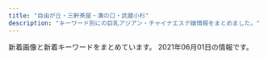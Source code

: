 ```yaml
---
title: "自由が丘・三軒茶屋・溝の口・武蔵小杉"
description: "キーワード別にの巨乳アジアン・チャイナエステ嬢情報をまとめました。"
---
```


新着画像と新着キーワードをまとめています。
2021年06月01日の情報です。

<DmmAffiliateIns />
<KeywordTable
  shops={
    [
    {
        "station": "\u90fd\u7acb\u5927\u5b66\u99c5",
        "img_links": [
            "http://www.mikaeribijin.esturl.com/files/001-02.jpg",
            "http://www.mikaeribijin.esturl.com/images/girl-z1.jpg",
            "http://www.mikaeribijin.esturl.com/files/002.jpg",
            "http://www.mikaeribijin.esturl.com/files/001.jpg",
            "http://www.mikaeribijin.esturl.com/images/shop/shop04.jpg",
            "http://www.mikaeribijin.esturl.com/images/shop/shop01.jpg",
            "http://www.mikaeribijin.esturl.com/files/004.jpg",
            "http://www.mikaeribijin.esturl.com/images/shop/shop03.jpg",
            "http://www.mikaeribijin.esturl.com/images/link_line.png",
            "http://www.mikaeribijin.esturl.com/images/information.png",
            "http://www.mikaeribijin.esturl.com/images/line-yoyaku.jpg",
            "http://www.mikaeribijin.esturl.com/files/003-02.jpg",
            "http://www.mikaeribijin.esturl.com/images/bj3.png",
            "http://www.mikaeribijin.esturl.com/files/004-02.jpg",
            "http://www.mikaeribijin.esturl.com/files/003.jpg",
            "http://www.mikaeribijin.esturl.com/files/002-02.jpg",
            "http://www.mikaeribijin.esturl.com/images/top.png",
            "http://www.mikaeribijin.esturl.com/images/shop/shop02.jpg",
            "http://www.mikaeribijin.esturl.com/images/mobile.png",
            "http://www.mikaeribijin.esturl.com/images/line.jpg",
            "http://www.mikaeribijin.esturl.com/images/top_sche.png",
            "http://www.mikaeribijin.esturl.com/images/staff_line.png",
            "http://www.mikaeribijin.esturl.com/images/girl-z2.jpg"
        ],
        "keywords": {
            "88": 2,
            "C": 1,
            "D": 3,
            "87": 2
        },
        "url": "http://www.mikaeribijin.esturl.com/",
        "name": "\u898b\u8fd4\u308a\u7f8e\u4eba"
    },
    {
        "url": "http://aosora.work/",
        "station": "\u4e09\u8ed2\u8336\u5c4b\u99c5\u5357\u53e3",
        "img_links": [
            "http://aosora.work/images/4.jpg",
            "http://aosora.work/img/karen1.jpg",
            "http://aosora.work/img/hina1.jpg",
            "http://aosora.work/images/sys2.jpg",
            "http://aosora.work/staff/hina.jpg",
            "http://aosora.work/images/s2.jpg",
            "http://aosora.work/images/mobile.png",
            "http://aosora.work/img/sora1.jpg",
            "http://aosora.work/img/ayumi1.jpg",
            "http://aosora.work/staff/risa.jpg",
            "http://aosora.work/staff/yu.jpg",
            "http://aosora.work/images/int2.png",
            "http://aosora.work/images/s1.png",
            "http://aosora.work/img/risa1.jpg",
            "http://aosora.work/images/sys1.jpg",
            "http://aosora.work/images/s1.jpg",
            "http://aosora.work/staff/momo.jpg",
            "http://aosora.work/images/staff_t.png",
            "http://aosora.work/img/hina2.jpg",
            "http://aosora.work/images/2.jpg",
            "http://aosora.work/img/miya1.jpg",
            "http://aosora.work/img/yu2.jpg",
            "http://aosora.work/img/yu1.jpg",
            "http://aosora.work/images/5.jpg",
            "http://aosora.work/img/momo1.jpg",
            "http://aosora.work/staff/miya.jpg",
            "http://aosora.work/images/head.jpg",
            "http://aosora.work/images/int1.png",
            "http://aosora.work/staff/sora.jpg",
            "http://aosora.work/images/3.jpg",
            "http://aosora.work/images/1.jpg",
            "http://aosora.work/staff/karen.jpg",
            "http://aosora.work/images/interior_t.png",
            "http://aosora.work/images/8.jpg",
            "http://aosora.work/images/7.jpg",
            "http://aosora.work/img/momo2.jpg",
            "http://aosora.work/img/karen2.jpg",
            "http://aosora.work/images/sys3.png",
            "http://aosora.work/img/sora2.jpg",
            "http://aosora.work/images/news.png",
            "http://aosora.work/staff/ayumi.jpg",
            "http://aosora.work/images/6.jpg"
        ],
        "name": "\u9752\u7a7a",
        "keywords": {}
    },
    {
        "station": "\u5927\u5ca1\u5c71\u99c5",
        "img_links": [
            "http://www.miyuki.es-relax.info/images/yoyaku.png",
            "http://www.miyuki.es-relax.info/gals/yuki1.jpg",
            "http://www.miyuki.es-relax.info/images/sp03.jpg",
            "http://www.miyuki.es-relax.info/images/info3.jpg",
            "http://www.miyuki.es-relax.info/images/info4.jpg",
            "http://www.miyuki.es-relax.info/images/sp02.jpg",
            "http://www.miyuki.es-relax.info/images/kp01.jpg",
            "http://www.miyuki.es-relax.info/images/info2.jpg",
            "http://www.miyuki.es-relax.info/gals/yuri1.jpg",
            "http://www.miyuki.es-relax.info/images/sp01.jpg",
            "http://www.miyuki.es-relax.info/images/info1.jpg",
            "http://www.miyuki.es-relax.info/gals/nana1.jpg"
        ],
        "keywords": {},
        "name": "\u30de\u30c3\u30b5\u30fc\u30b8\u306e\u66d9",
        "url": "http://www.miyuki.es-relax.info/"
    },
    {
        "img_links": [
            "http://www.es-flower.link/images/interior_t.jpg",
            "http://www.es-flower.link/images/head.jpg",
            "http://www.es-flower.link/sp/img/arisa1.jpg",
            "http://www.es-flower.link/img/koyuki1.jpg",
            "http://www.es-flower.link/sp/images/news.jpg",
            "http://www.es-flower.link/img/huyumi1.jpg",
            "http://www.es-flower.link/images/int1.png",
            "http://www.es-flower.link/images/ta.jpg",
            "http://www.es-flower.link/sp/images/2.jpg",
            "http://www.es-flower.link/sp/menu/top.jpg",
            "http://www.es-flower.link/img/arisa1.jpg",
            "http://www.es-flower.link/images/rec1.png",
            "http://www.es-flower.link/sp/img/yume1.jpg",
            "http://www.es-flower.link/images/4.jpg",
            "http://www.es-flower.link/images/news.jpg",
            "http://www.es-flower.link/sp/images/top.jpg",
            "http://www.es-flower.link/sp/img/mizuki1.jpg",
            "http://www.es-flower.link/sp/images/int1.jpg",
            "http://www.es-flower.link/sp/img/yuyu1.jpg",
            "http://www.es-flower.link/sp/images/ac1.jpg",
            "http://www.es-flower.link/sp/images/1.jpg",
            "http://www.es-flower.link/sp/menu/staff.jpg",
            "http://www.es-flower.link/images/rec2.jpg",
            "http://www.es-flower.link/sp/img/koyuki1.jpg",
            "http://www.es-flower.link/sp/images/rec1.jpg",
            "http://www.es-flower.link/sp/images/tel.jpg",
            "http://www.es-flower.link/sp/images/sys1.jpg",
            "http://www.es-flower.link/sp/images/pc.jpg",
            "http://www.es-flower.link/img/mizuki1.jpg",
            "http://www.es-flower.link/sp/images/sisu_t.jpg",
            "http://www.es-flower.link/img/yuyu1.jpg",
            "http://www.es-flower.link/sp/images/7.jpg",
            "http://www.es-flower.link/sp/images/time.jpg",
            "http://www.es-flower.link/sp/images/interior_t.jpg",
            "http://www.es-flower.link/sp/menu/interior.jpg",
            "http://www.es-flower.link/images/2.jpg",
            "http://www.es-flower.link/sp/img/nene1.jpg",
            "http://www.es-flower.link/images/sys.png",
            "http://www.es-flower.link/sp/images/4.jpg",
            "http://www.es-flower.link/images/staff_t.jpg",
            "http://www.es-flower.link/sp/images/rec3.jpg",
            "http://www.es-flower.link/images/7.jpg",
            "http://www.es-flower.link/sp/images/int2.jpg",
            "http://www.es-flower.link/sp/images/sys2.jpg",
            "http://www.es-flower.link/images/1.jpg",
            "http://www.es-flower.link/sp/images/newsb.png",
            "http://www.es-flower.link/sp/images/footer.jpg",
            "http://www.es-flower.link/images/sm.jpg",
            "http://www.es-flower.link/sp/images/3.jpg",
            "http://www.es-flower.link/img/nene1.jpg",
            "http://www.es-flower.link/sp/img/huyumi1.jpg",
            "http://www.es-flower.link/images/int2.png",
            "http://www.es-flower.link/sp/images/staff_t.jpg",
            "http://www.es-flower.link/sp/images/5.jpg",
            "http://www.es-flower.link/img/yume1.jpg",
            "http://www.es-flower.link/sp/images/sys3.jpg",
            "http://www.es-flower.link/sp/images/sisu.jpg",
            "http://www.es-flower.link/images/6.jpg",
            "http://www.es-flower.link/images/5.jpg",
            "http://www.es-flower.link/images/mobile.jpg",
            "http://www.es-flower.link/images/info.jpg",
            "http://www.es-flower.link/images/3.jpg",
            "http://www.es-flower.link/sp/images/head.png",
            "http://www.es-flower.link/sp/images/rec2.jpg",
            "http://www.es-flower.link/sp/images/6.jpg"
        ],
        "keywords": {},
        "url": "http://www.es-flower.link/",
        "name": "\u6625\u306e\u604b",
        "station": "\u81ea\u7531\u304c\u4e18\u99c5\u5317\u53e3"
    },
    {
        "name": "\u697d\u697d\u5c4b",
        "url": "http://ms-rlx.com/",
        "keywords": {
            "C": 14
        },
        "img_links": [
            "http://ms-rlx.com/staff/sachan/01mb.jpg",
            "http://ms-rlx.com/img/att.png",
            "http://ms-rlx.com/img/ttl_concept.png",
            "http://ms-rlx.com/img/ttl_rec.png",
            "http://ms-rlx.com/staff/momo/01mb.jpg",
            "http://ms-rlx.com/img/access/road03.jpg",
            "http://ms-rlx.com/img/ttl_tnew.png",
            "http://ms-rlx.com/staff/ringo/01.jpg",
            "http://ms-rlx.com/img/access/road01.jpg",
            "http://ms-rlx.com/staff/momo/01.jpg",
            "http://ms-rlx.com/staff/ruri/01mb.jpg",
            "http://ms-rlx.com/i/files/homeimg.jpg",
            "http://ms-rlx.com/staff/milk/01mb.jpg",
            "http://ms-rlx.com/staff/ruri/01.jpg",
            "http://ms-rlx.com/staff/ringo/01mb.jpg",
            "http://ms-rlx.com/img/ttl_mobile.png",
            "http://ms-rlx.com/img/msgbtn.png",
            "http://ms-rlx.com/staff/milk/01.jpg",
            "http://ms-rlx.com/img/access/road02.jpg",
            "http://ms-rlx.com/staff/sachan/01.jpg",
            "http://ms-rlx.com/img/ttl_staff.png",
            "http://ms-rlx.com/pic/head.png",
            "http://ms-rlx.com/img/youtube.jpg"
        ],
        "station": "\u81ea\u7531\u304c\u4e18\u99c5\u5357\u53e3"
    },
    {
        "station": "\u4e8c\u5b50\u7389\u5ddd\u99c5\u6771\u53e3",
        "img_links": [
            "https://ohbay.relaxjp.com/css/top0001.jpg",
            "https://ohbay.relaxjp.com/css/foot.jpg",
            "https://ohbay.relaxjp.com/css/osusume001.jpg",
            "https://ohbay.relaxjp.com/css/staff/staff02.jpg",
            "https://ohbay.relaxjp.com/css/staff/staff03.jpg",
            "https://ohbay.relaxjp.com/css/staff/staff04.jpg",
            "https://ohbay.relaxjp.com/css/staff/staff01.jpg",
            "https://ohbay.relaxjp.com/css/osusume02.jpg",
            "https://ohbay.relaxjp.com/css/top03.jpg",
            "https://ohbay.relaxjp.com/css/m-head.jpg",
            "https://ohbay.relaxjp.com/css/top02.jpg",
            "https://ohbay.relaxjp.com/images/call.png",
            "https://ohbay.relaxjp.com/css/osusume03.jpg"
        ],
        "name": "Oh Baby",
        "keywords": {},
        "url": "https://ohbay.relaxjp.com/"
    },
    {
        "img_links": [
            "http://ms-shinraku.com/pic/head.jpg",
            "http://ms-shinraku.com/staff/momoka/01.jpg",
            "http://ms-shinraku.com/staff/yuki/01.jpg",
            "http://ms-shinraku.com/staff/ran/01.jpg",
            "http://ms-shinraku.com/staff/kanako/01.jpg",
            "http://ms-shinraku.com/i/files/homeimg.jpg",
            "http://ms-shinraku.com/staff/mari/01.jpg",
            "http://ms-shinraku.com/img/foot.png",
            "http://ms-shinraku.com/pic/topimg1.jpg",
            "http://ms-shinraku.com/img/ttl_staff.png",
            "http://ms-shinraku.com/staff/ayumi/01.jpg",
            "http://ms-shinraku.com/pic/topimg2.jpg"
        ],
        "keywords": {
            "C": 2
        },
        "url": "http://ms-shinraku.com/",
        "station": "\u5b66\u82b8\u5927\u5b66\u99c5\u6771\u53e3",
        "name": "\u5fc3\u697d"
    },
    {
        "img_links": [
            "http://www.annex-jp.info/i/img/mayumi.jpg",
            "http://annex-jp.info/images/riri.jpg",
            "http://annex-jp.info/images/nana.jpg",
            "http://annex-jp.info/images/kp-info.jpg",
            "http://annex-jp.info/images/sayuri.jpg",
            "http://www.annex-jp.info/i/img/sayuri.jpg",
            "http://www.annex-jp.info/i/img/yoho.jpg",
            "http://www.annex-jp.info/i/img/nana.jpg",
            "http://annex-jp.info/images/info.png",
            "http://annex-jp.info/images/mayumi.jpg",
            "http://www.annex-jp.info/i/img/riri.jpg",
            "http://annex-jp.info/images/yoho.jpg",
            "http://annex-jp.info/images/mari.jpg",
            "http://www.annex-jp.info/i/img/mari.jpg"
        ],
        "station": "\u81ea\u7531\u304c\u4e18\u99c5\u5317\u53e3",
        "name": "\u305f\u3093\u307d\u307d",
        "url": "http://annex-jp.info/",
        "keywords": {}
    },
    {
        "name": "\u53f0\u6e7e\u30a8\u30b9\u30c6",
        "station": "\u4e09\u8ed2\u8336\u5c4b\u99c5\u5357\u53e3",
        "url": "http://www.esthe.esraku.com/",
        "img_links": [
            "http://www.esthe.esraku.com/images/slider-img002.jpg",
            "http://www.esthe.esraku.com/images/m6.jpg",
            "http://www.esthe.esraku.com/images/m3.jpg",
            "http://www.esthe.esraku.com/images/m4.jpg",
            "http://www.esthe.esraku.com/images/m1.jpg",
            "http://www.esthe.esraku.com/images/s_news.png",
            "http://www.esthe.esraku.com/images/slider-img001.jpg",
            "http://www.esthe.esraku.com/files/001.jpg",
            "http://www.esthe.esraku.com/images/s_pickup.png",
            "http://www.esthe.esraku.com/files/002.jpg",
            "http://www.esthe.esraku.com/files/005.jpg",
            "http://www.esthe.esraku.com/files/004.jpg",
            "http://www.esthe.esraku.com/files/003.jpg",
            "http://www.esthe.esraku.com/files/006.jpg",
            "http://www.esthe.esraku.com/images/m2.jpg",
            "http://www.esthe.esraku.com/images/s_message.png",
            "http://www.esthe.esraku.com/images/s_top_therapist.png"
        ],
        "keywords": {
            "85": 8,
            "87": 16,
            "88": 8,
            "D": 40,
            "86": 8,
            "E": 8,
            "91": 8
        }
    },
    {
        "keywords": {
            "D": 18,
            "85": 18,
            "C": 12
        },
        "img_links": [
            "http://tennshinonamida.xyz/uploads/210528/1-21052QKQ92U.jpg",
            "http://tennshinonamida.xyz/style/images/s_pickup.png",
            "http://tennshinonamida.xyz/style/images/s_ranking.png",
            "http://tennshinonamida.xyz/uploads/201002/1-201002135ZHP.jpg",
            "http://tennshinonamida.xyz/style/images/no1.png",
            "http://tennshinonamida.xyz/uploads/210528/1-21052QP024496.jpg",
            "http://tennshinonamida.xyz/style/images/line.png",
            "http://tennshinonamida.xyz/uploads/210531/1-2105311U2103W.jpg",
            "http://tennshinonamida.xyz/style/images/s_newface.png",
            "http://tennshinonamida.xyz/uploads/210531/1-2105311U2252S.jpg",
            "http://tennshinonamida.xyz/uploads/210531/1-2105311U2351U.jpg",
            "http://tennshinonamida.xyz/style/images/room2.jpg",
            "http://tennshinonamida.xyz/uploads/210528/1-21052QP223a5.jpg",
            "http://tennshinonamida.xyz/uploads/201012/1-201012124Qb48.jpg",
            "http://tennshinonamida.xyz/uploads/210528/1-21052QP113R4.jpg",
            "http://tennshinonamida.xyz/style/images/room1.jpg",
            "http://tennshinonamida.xyz/style/images/no2.png",
            "http://tennshinonamida.xyz/style/images/room3.jpg",
            "http://tennshinonamida.xyz/style/images/room4.jpg",
            "http://tennshinonamida.xyz/uploads/210528/1-21052QP143X6.jpg",
            "http://tennshinonamida.xyz/style/images/s_news.png",
            "http://tennshinonamida.xyz/style/images/s_staff.png"
        ],
        "name": "COCO\u30fb\u7652",
        "url": "http://tennshinonamida.xyz/",
        "station": "\u4e8c\u5b50\u7389\u5ddd\u99c5\u897f\u53e3"
    },
    {
        "img_links": [
            "http://www.brilliance.mesthe.com/images/shop/shop03.jpg",
            "http://www.brilliance.mesthe.com/images/service.png",
            "http://www.brilliance.mesthe.com/images/shop/shop04.jpg",
            "http://www.brilliance.mesthe.com/files/005-03.jpg",
            "http://www.brilliance.mesthe.com/images/shop/shop01.jpg",
            "http://www.brilliance.mesthe.com/images/pick.png",
            "http://www.brilliance.mesthe.com/images/infotiao1.jpg",
            "http://www.brilliance.mesthe.com/files/005-02.jpg",
            "http://www.brilliance.mesthe.com/files/003-02.jpg",
            "http://www.brilliance.mesthe.com/files/002-03.jpg",
            "http://www.brilliance.mesthe.com/images/s2.jpg",
            "http://www.brilliance.mesthe.com/files/004.jpg",
            "http://www.brilliance.mesthe.com/images/new3.png",
            "http://www.brilliance.mesthe.com/images/s3.jpg",
            "http://www.brilliance.mesthe.com/images/zi_massage.png",
            "http://www.brilliance.mesthe.com/files/002-02.jpg",
            "http://www.brilliance.mesthe.com/images/maga.jpg",
            "http://www.brilliance.mesthe.com/files/005.jpg",
            "http://www.brilliance.mesthe.com/files/003-03.jpg",
            "http://www.brilliance.mesthe.com/images/main_top.png",
            "http://www.brilliance.mesthe.com/images/xian.png",
            "http://www.brilliance.mesthe.com/images/new1.png",
            "http://www.brilliance.mesthe.com/images/s1.jpg",
            "http://www.brilliance.mesthe.com/images/shop/shop02.jpg",
            "http://www.brilliance.mesthe.com/images/tel.png",
            "http://www.brilliance.mesthe.com/files/003.jpg",
            "http://www.brilliance.mesthe.com/files/004-03.jpg",
            "http://www.brilliance.mesthe.com/images/main_bottom.png",
            "http://www.brilliance.mesthe.com/images/zi_staff.png",
            "http://www.brilliance.mesthe.com/files/001-03.jpg",
            "http://www.brilliance.mesthe.com/files/001-02.jpg",
            "http://www.brilliance.mesthe.com/files/001.jpg",
            "http://www.brilliance.mesthe.com/files/004-02.jpg",
            "http://www.brilliance.mesthe.com/files/002.jpg"
        ],
        "name": "\u30d6\u30ea\u30ea\u30a2\u30f3\u30b9",
        "url": "http://www.brilliance.mesthe.com/",
        "station": "\u4e09\u8ed2\u8336\u5c4b\u99c5\u4e16\u7530\u8c37\u901a\u308a\u53e3",
        "keywords": {
            "85": 2,
            "C": 2,
            "86": 2,
            "D": 3,
            "87": 1
        }
    },
    {
        "img_links": [],
        "url": "https://haruya.xyz.mn/",
        "station": "\u4e8c\u5b50\u7389\u5ddd\u99c5\u897f\u53e3",
        "keywords": {},
        "name": "\u6625\u5c4b"
    },
    {
        "img_links": [
            "http://esthegt.xyz/ymd/images/button-2.png",
            "http://esthegt.xyz/ymd/images/button-5.png",
            "http://esthegt.xyz/ymd/images/button-6.png",
            "http://esthegt.xyz/ymd/images/tt.png",
            "http://esthegt.xyz/ymd/girl/10.jpg",
            "http://esthegt.xyz/ymd/girl/8.jpg",
            "http://esthegt.xyz/ymd/girl/11.jpg",
            "http://esthegt.xyz/ymd/girl/12.jpg",
            "http://esthegt.xyz/ymd/images/button-4.png",
            "http://esthegt.xyz/ymd/images/button-3.png",
            "http://esthegt.xyz/ymd/images/call.png",
            "http://esthegt.xyz/ymd/images/button-1.png",
            "http://esthegt.xyz/ymd/girl/9.jpg",
            "http://esthegt.xyz/ymd/girl/7.jpg"
        ],
        "keywords": {},
        "station": "\u99d2\u6ca2\u5927\u5b66\u99c5\u99d2\u6ca2\u516c\u5712\u53e3",
        "name": "\u5922\u898b\u5802",
        "url": "http://esthegt.xyz/ymd/"
    },
    {
        "keywords": {
            "C": 17,
            "E": 1,
            "86": 5,
            "84": 1,
            "87": 2,
            "D": 6
        },
        "url": "http://kagayaki.jpn.cm/",
        "img_links": [
            "http://kagayaki.jpn.cm/images/room3.jpg",
            "http://kagayaki.jpn.cm/images/mobile2.jpg",
            "http://kagayaki.jpn.cm/images/room5.jpg",
            "http://kagayaki.jpn.cm/images/end1.jpg",
            "http://kagayaki.jpn.cm/images/mobile.jpg",
            "http://kagayaki.jpn.cm/images/room1.jpg",
            "http://kagayaki.jpn.cm/photos/sites/35/2016/08/staff3.jpg",
            "http://kagayaki.jpn.cm/photos/sites/35/2016/11/11.jpg",
            "http://kagayaki.jpn.cm/images/girl-z2.jpg",
            "http://kagayaki.jpn.cm/images/room4.jpg",
            "http://kagayaki.jpn.cm/images/room6.jpg",
            "http://kagayaki.jpn.cm/photos/sites/35/2019/09/2019092518230998.jpg",
            "http://kagayaki.jpn.cm/images/top.jpg",
            "http://kagayaki.jpn.cm/photos/sites/35/2016/11/1.jpg",
            "http://kagayaki.jpn.cm/photos/sites/35/2016/09/637893871729784570.jpg",
            "http://kagayaki.jpn.cm/photos/sites/35/2016/11/12.jpg",
            "http://kagayaki.jpn.cm/photos/sites/35/2020/10/2020100418535814.jpg",
            "http://kagayaki.jpn.cm/images/staff_line.png",
            "http://kagayaki.jpn.cm/images/girl-z1.jpg",
            "http://kagayaki.jpn.cm/images/staff0.jpg",
            "http://kagayaki.jpn.cm/images/room2.jpg",
            "http://kagayaki.jpn.cm/images/bj3.png",
            "http://kagayaki.jpn.cm/photos/sites/35/2016/08/staff32.jpg",
            "http://kagayaki.jpn.cm/photos/sites/35/2017/11/2017110107513579.jpg"
        ],
        "name": "\u661f\u306e\u8f1d\u304d",
        "station": "\u4e09\u8ed2\u8336\u5c4b\u99c5\u5317\u53e3"
    },
    {
        "station": "\u4e09\u8ed2\u8336\u5c4b\u99c5\u5357\u53e3",
        "img_links": [
            "http://www.jojo.mensnv.com/images/mobile.jpg",
            "http://www.jojo.mensnv.com/images/slider/01.jpg",
            "http://www.jojo.mensnv.com/files/010.jpg",
            "http://www.jojo.mensnv.com/files/011.jpg",
            "http://www.jojo.mensnv.com/files/006.jpg",
            "http://www.jojo.mensnv.com/files/009.jpg",
            "http://www.jojo.mensnv.com/files/012.jpg",
            "http://www.jojo.mensnv.com/files/001.jpg",
            "http://www.jojo.mensnv.com/files/002.jpg",
            "http://www.jojo.mensnv.com/images/slider/03.jpg",
            "http://www.jojo.mensnv.com/images/tel.png",
            "http://www.jojo.mensnv.com/images/slider/02.jpg",
            "http://www.jojo.mensnv.com/files/005.jpg",
            "http://www.jojo.mensnv.com/files/013.jpg",
            "http://www.jojo.mensnv.com/files/014.jpg",
            "http://www.jojo.mensnv.com/files/003.jpg",
            "http://www.jojo.mensnv.com/files/007.jpg",
            "http://www.jojo.mensnv.com/images/showCover.png",
            "http://www.jojo.mensnv.com/files/004.jpg",
            "http://www.jojo.mensnv.com/images/coverGirlParts.png"
        ],
        "name": "JoJo",
        "url": "http://www.jojo.mensnv.com/",
        "keywords": {}
    },
    {
        "url": "http://b-berry.work/",
        "keywords": {},
        "name": "\u30d6\u30eb\u30fc\u30d9\u30ea\u30fc",
        "station": "\u81ea\u7531\u304c\u4e18\u99c5\u5317\u53e3",
        "img_links": [
            "http://b-berry.work/staff/maya.jpg",
            "http://b-berry.work/staff/mona.jpg",
            "http://b-berry.work/images/staff_t.jpg",
            "http://b-berry.work/images/rec2.jpg",
            "http://b-berry.work/images/interior_t.jpg",
            "http://b-berry.work/images/tg.jpg",
            "http://b-berry.work/img/mona1.jpg",
            "http://b-berry.work/img/yuri1.jpg",
            "http://b-berry.work/images/ac1.jpg",
            "http://b-berry.work/images/news.jpg",
            "http://b-berry.work/images/1.jpg",
            "http://b-berry.work/staff/yuri.jpg",
            "http://b-berry.work/images/2.jpg",
            "http://b-berry.work/images/3.jpg",
            "http://b-berry.work/images/ac2.jpg",
            "http://b-berry.work/images/int2.jpg",
            "http://b-berry.work/images/s1.png",
            "http://b-berry.work/img/maya1.jpg",
            "http://b-berry.work/images/sys.jpg",
            "http://b-berry.work/images/head.jpg",
            "http://b-berry.work/images/int1.jpg",
            "http://b-berry.work/images/rec1.jpg"
        ]
    },
    {
        "station": "\u7528\u8cc0\u99c5\u6771\u53e3",
        "name": "Sweet",
        "keywords": {
            "94": 5,
            "84": 2,
            "F": 4,
            "86": 1,
            "D": 4
        },
        "url": "http://www.wqiowaz.site/",
        "img_links": [
            "http://www.wqiowaz.site/picture/foot01.jpg",
            "http://www.wqiowaz.site/uploads/210526/1-210526124221D7.jpg",
            "http://www.wqiowaz.site/uploads/200629/1-200629103104120.jpg",
            "http://www.wqiowaz.site/uploads/200630/1-200630094H5294.jpg",
            "http://www.wqiowaz.site/uploads/210526/1-210526124249116.jpg",
            "http://www.wqiowaz.site/picture/m-head01.jpg",
            "http://www.wqiowaz.site/uploads/200629/1-200629103204442.jpg",
            "http://www.wqiowaz.site/uploads/201008/1-20100Q55522V7.jpg",
            "http://www.wqiowaz.site/uploads/200914/1-200914164443K1.jpg",
            "http://www.wqiowaz.site/picture/cam-01.jpg",
            "http://www.wqiowaz.site/picture/m-top004.jpg",
            "http://www.wqiowaz.site/uploads/200914/1-20091416442NT.jpg",
            "http://www.wqiowaz.site/uploads/201008/1-20100Q55403531.jpg",
            "http://www.wqiowaz.site/picture/m-top003.jpg",
            "http://www.wqiowaz.site/uploads/201008/1-20100Q5550EL.jpg",
            "http://www.wqiowaz.site/uploads/200630/1-200630094K4325.jpg",
            "http://www.wqiowaz.site/uploads/201008/1-20100Q5541T55.jpg",
            "http://www.wqiowaz.site/uploads/200629/1-200629103142X4.jpg",
            "http://www.wqiowaz.site/picture/call.png"
        ]
    },
    {
        "url": "http://clair.work/",
        "station": "\u5b66\u82b8\u5927\u5b66\u99c5\u897f\u53e3",
        "keywords": {
            "C": 4,
            "D": 4,
            "E": 2
        },
        "img_links": [
            "http://clair.work/images/icon_ranking_04.png",
            "http://clair.work/images/icon_ranking_03.png",
            "http://clair.work/images/mainvisual_02_s.jpg",
            "http://clair.work/images/recruit/nagare_05.png",
            "http://clair.work/images/no_image.jpg",
            "http://clair.work/images/recruit/nagare_02.jpg",
            "http://clair.work/images/recruit/message_03.png",
            "http://clair.work/images/icon_ranking_01.png",
            "http://clair.work/images/recruit/nagare_07.png",
            "http://clair.work/images/recruit/point_09.png",
            "http://clair.work/images/recruit/point_08.png",
            "http://clair.work/images/icon_ranking_02.png",
            "http://clair.work/images/recruit/point_03.png",
            "http://clair.work/images/recruit/nagare_03.jpg",
            "http://clair.work/images/mainvisual_01.jpg",
            "http://clair.work/images/sw_home.png",
            "http://clair.work/images/recruit/sp_mainvisual.jpg",
            "http://clair.work/images/recruit/point_04.png",
            "http://clair.work/images/mainvisual_01_s.jpg",
            "http://clair.work/images/sw_tel.png",
            "http://clair.work/images/recruit/point_05.png",
            "http://clair.work/staff/mayu1.jpg",
            "http://clair.work/images/icon_ranking_05.png",
            "http://clair.work/images/recruit/nagare_01.jpg",
            "http://clair.work/staff/ayaka1.jpg",
            "http://clair.work/images/head_interior.jpg",
            "http://clair.work/images/recruit/nagare_06.png",
            "http://clair.work/staff/kasumi1.jpg",
            "http://clair.work/staff/humi1.jpg",
            "http://clair.work/images/recruit/point_07.png",
            "http://clair.work/images/head_therapist.jpg",
            "http://clair.work/images/icon_new.png",
            "http://clair.work/images/recruit/req_03.jpg",
            "http://clair.work/images/mainvisual_02.jpg",
            "http://clair.work/staff/humi2.jpg",
            "http://clair.work/images/recruit/point_06.png",
            "http://clair.work/images/trigger.jpg",
            "http://clair.work/staff/yua1.jpg"
        ],
        "name": "Clair \uff5e\u30af\u30ec\u30fc\u30eb\uff5e"
    },
    {
        "name": "NICE\uff5e\u30ca\u30a4\u30b9",
        "keywords": {
            "86": 4,
            "C": 12,
            "85": 1,
            "D": 5
        },
        "img_links": [
            "http://www.bilibiailei.xyz/uploads/210522/1-210522104521Z1.jpg",
            "http://www.bilibiailei.xyz/style/images/girl-z2.jpg",
            "http://www.bilibiailei.xyz/style/images/room3.jpg",
            "http://www.bilibiailei.xyz/style/images/staff_line.png",
            "http://www.bilibiailei.xyz/uploads/210522/1-210522104635540.jpg",
            "http://www.bilibiailei.xyz/style/images/top.png",
            "http://www.bilibiailei.xyz/style/images/end.jpg",
            "http://www.bilibiailei.xyz/style/images/room4.jpg",
            "http://www.bilibiailei.xyz/style/images/dt.jpg",
            "http://www.bilibiailei.xyz/uploads/210522/1-210522104GJ01.jpg",
            "http://www.bilibiailei.xyz/style/images/mobile.jpg",
            "http://www.bilibiailei.xyz/style/images/bj3.png",
            "http://www.bilibiailei.xyz/style/images/room2.jpg",
            "http://www.bilibiailei.xyz/uploads/210522/1-210522104601529.jpg",
            "http://www.bilibiailei.xyz/style/images/girl-z1.jpg",
            "http://www.bilibiailei.xyz/html/dianna_jing/images/room5.jpg",
            "http://www.bilibiailei.xyz/style/images/room1.jpg",
            "http://www.bilibiailei.xyz/uploads/210522/1-210522104K59A.jpg"
        ],
        "url": "http://www.bilibiailei.xyz/",
        "station": "\u4e8c\u5b50\u7389\u5ddd\u99c5\u897f\u53e3"
    },
    {
        "name": "Sexy Girl",
        "station": "\u4e09\u8ed2\u8336\u5c4b\u99c5\u5317\u53e3B",
        "url": "http://www.hanamizuki.esturl.com/",
        "keywords": {
            "C": 20,
            "\u30bb\u30af\u30b7\u30fc": 31,
            "87": 6,
            "D": 6,
            "86": 2,
            "85": 2,
            "88": 2
        },
        "img_links": [
            "http://www.hanamizuki.esturl.com/img/ttl_news.png",
            "http://www.hanamizuki.esturl.com/img/btn_side_mobile.jpg",
            "http://www.hanamizuki.esturl.com/img/header03.png",
            "http://www.hanamizuki.esturl.com/files/002.jpg",
            "http://www.hanamizuki.esturl.com/files/003.jpg",
            "http://www.hanamizuki.esturl.com/files/005.jpg",
            "http://www.hanamizuki.esturl.com/img/pickup.jpg",
            "http://www.hanamizuki.esturl.com/img/ttl_info.png",
            "http://www.hanamizuki.esturl.com/files/004.jpg",
            "http://www.hanamizuki.esturl.com/files/001.jpg",
            "http://www.hanamizuki.esturl.com/img/btn_blog.png",
            "http://www.hanamizuki.esturl.com/files/006.jpg",
            "http://www.hanamizuki.esturl.com/img/goback.jpg"
        ]
    }
]
}
/>
<DmmAffiliateScript />
